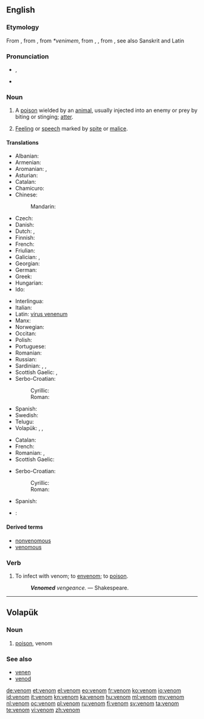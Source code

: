 ==English==

===Etymology===
From {{etyl|xno}}, from {{etyl|fro}} {{term|venim|lang=fro}}, from {{etyl|VL.}} ''*venimem'', from {{etyl|la}}, {{term|venenum|lang=la}}, from {{etyl|ine-pro|la}} {{recons|wenes-no-||lust, desire|lang=ine-pro}}, see also Sanskrit {{term|वनति||gain, wish, erotic lust|lang=sa}} and Latin {{term|Venus|lang=la}}

===Pronunciation===
* {{IPA|/ˈvɛnəm/}}, {{X-SAMPA|/"vEn@m/}}
* {{audio|en-us-venom.ogg|Audio (US)}}

===Noun===
{{wikipedia}}
{{en-noun}}

# A [[poison]] wielded by an [[animal]], usually injected into an enemy or prey by biting or stinging; [[atter]].
# {{figuratively}} [[feeling|Feeling]] or [[speech]] marked by [[spite]] or [[malice]].

====Translations====
{{trans-top|poison wielded by animal}}
* Albanian: {{t-|sq|helm}}
* Armenian: {{t-|hy|թույն|tr=t'uyn}}
* Aromanian: {{t+|rup|virin}}, {{t-|rup|fãrmac}}
* Asturian: {{t-|ast|venenu|m}}
* Catalan: {{t+|ca|verí|m}}
* Chamicuro: {{tø|ccc|solima}}
* Chinese:
*: Mandarin: {{t|cmn|毒素}}
* Czech: {{t+|cs|jed|m}}
* Danish: {{t+|da|gift|m}}
* Dutch: {{t+|nl|gif|n}}, {{t-|nl|venijn|n}}
* Finnish: {{t+|fi|myrkky}}
* French: {{t+|fr|venin|m}}
* Friulian: {{tø|fur|velen|m}}
* Galician: {{t-|gl|veleno|m}}, {{t-|gl|pezoña|f}}
* Georgian: {{t-|ka|შხამი|tr=šxami|sc=Geor}}
* German: {{t+|de|Gift|n}}
* Greek: {{t+|el|δηλητήριο|n}}
* Hungarian: {{t+|hu|méreg}}
* Ido: {{t+|io|veneno}}
{{trans-mid}}
* Interlingua: {{t-|ia|veneno}}
* Italian: {{t+|it|veleno|m}}
* Latin: [[virus venenum]]
* Manx: {{t-|gv|nieu}}
* Norwegian: {{t+|no|gift|m}}
* Occitan: {{t+|oc|veren|m}}
* Polish: {{t+|pl|jad|m}}
* Portuguese: {{t+|pt|peçonha|f}}
* Romanian: {{t-|ro|venin|n}}
* Russian: {{t+|ru|яд|tr=jad}}
* Sardinian: {{t-|sc|belenu|m}}, {{t-|sc|benenu|m}}, {{t-|sc|velenu|m}}
* Scottish Gaelic: {{t-|gd|puinnsean|m}}, {{t-|gd|nimh|m}}
* Serbo-Croatian:
*: Cyrillic: {{t-|sh|отров|m}}
*: Roman: {{t-|sh|otrov|m}}
* Spanish: {{t+|es|veneno|m}}
* Swedish: {{t+|sv|gift|c}}
* Telugu: {{t+|te|విషము|tr=vishamu}}
* Volapük: {{t+|vo|venen}}, {{t-|vo|venod}}, {{t-|vo|venom}}
{{trans-bottom}}

{{trans-top|(''figurative'') malice}}
* Catalan: {{t-|ca|malvolença|f}}
* French: {{t+|fr|venin|m}}
* Romanian: {{t-|ro|venin|n}},  {{t-|ro|fiere}}
* Scottish Gaelic: {{t-|gd|nimh|m}}
{{trans-mid}}
* Serbo-Croatian:
*: Cyrillic: {{t-|sh|злоба|f}}
*: Roman: {{t-|sh|zloba|f}}
* Spanish: {{t-|es|malicia|f}}
{{trans-bottom}}

{{checktrans-top}}
* {{ttbc|uk}}: {{t-|uk|отрутa|f}}
{{trans-bottom}}

====Derived terms====
* [[nonvenomous]]
* [[venomous]]

===Verb===
{{en-verb}}

# To infect with venom; to [[envenom]]; to [[poison]].
#: '''''Venomed''' vengeance.'' &mdash; Shakespeare.

----

==Volapük==

===Noun===
{{head|vo|noun}}

# [[poison]], venom

===See also===
* [[venen]]
* [[venod]]

[[de:venom]]
[[et:venom]]
[[el:venom]]
[[eo:venom]]
[[fr:venom]]
[[ko:venom]]
[[io:venom]]
[[id:venom]]
[[it:venom]]
[[kn:venom]]
[[ka:venom]]
[[hu:venom]]
[[ml:venom]]
[[my:venom]]
[[nl:venom]]
[[oc:venom]]
[[pl:venom]]
[[ru:venom]]
[[fi:venom]]
[[sv:venom]]
[[ta:venom]]
[[te:venom]]
[[vi:venom]]
[[zh:venom]]